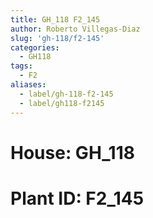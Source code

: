 ```yaml
---
title: GH_118 F2_145
author: Roberto Villegas-Diaz
slug: 'gh-118/f2-145'
categories:
  - GH118
tags:
  - F2
aliases:
  - label/gh-118-f2-145
  - label/gh118-f2145
---
```


# **House**: GH_118
# **Plant ID**: F2_145

